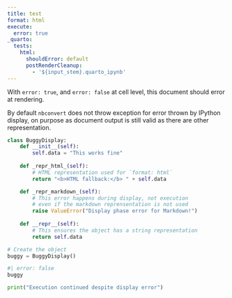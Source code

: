 ```yaml
---
title: test
format: html
execute:
  error: true
_quarto:
  tests:
    html:
      shouldError: default
      postRenderCleanup:
        - '${input_stem}.quarto_ipynb'
---
```


With `error: true`, and `error: false` at cell level, this document should error at rendering.

By default `nbconvert` does not throw exception for error thrown by IPython display, on purpose as document output is still valid as there are other representation. 

```python
class BuggyDisplay:
    def __init__(self):
        self.data = "This works fine"
    
    def _repr_html_(self):
        # HTML representation used for `format: html`
        return "<b>HTML fallback:</b> " + self.data

    def _repr_markdown_(self):
        # This error happens during display, not execution
        # even if the markdown reprensentation is not used
        raise ValueError("Display phase error for Markdown!")
    
    def __repr__(self):
        # This ensures the object has a string representation
        return self.data

# Create the object
buggy = BuggyDisplay()
```

```python
#| error: false
buggy
```

```python
print("Execution continued despite display error")
```